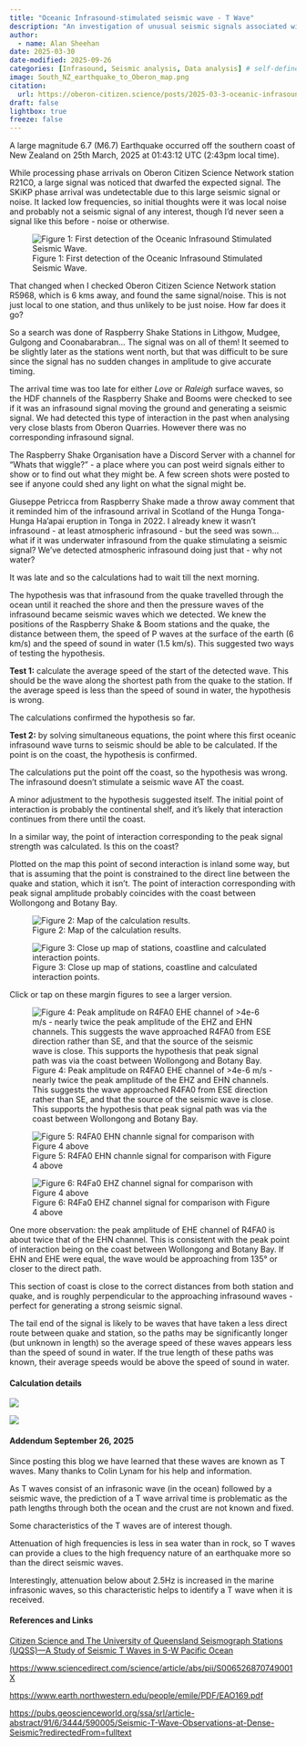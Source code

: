 ```yaml
---
title: "Oceanic Infrasound-stimulated seismic wave - T Wave"
description: "An investigation of unusual seismic signals associated with the magnitude 6.7 earthquake which occured off the southern coast of New Zealand on 25 March 2025."
author:
  - name: Alan Sheehan
date: 2025-03-30
date-modified: 2025-09-26
categories: [Infrasound, Seismic analysis, Data analysis] # self-defined categories
image: South_NZ_earthquake_to_Oberon_map.png
citation: 
  url: https://oberon-citizen.science/posts/2025-03-3-oceanic-infrasound/
draft: false 
lightbox: true
freeze: false
---
```


A large magnitude 6.7 (M6.7) Earthquake occurred off the southern coast of New Zealand on 25th March, 2025 at 01:43:12 UTC (2:43pm local time).

While processing phase arrivals on Oberon Citizen Science Network station R21C0, a large signal was noticed that dwarfed the expected signal. The SKiKP phase arrival was undetectable due to this large seismic signal or noise. It lacked low frequencies, so initial thoughts were it was local noise and probably not a seismic signal of any interest, though I'd never seen a signal like this before - noise or otherwise.

![Figure 1: First detection of the Oceanic Infrasound Stimulated Seismic Wave.](M6.7Quake_Off_West_Coast_of_South_Island_New_%20Zealand_20250325%20_014312_UTC_R21C0_SKiKP.png)

That changed when I checked Oberon Citizen Science Network station R5968, which is 6 kms away, and found the same signal/noise. This is not just local to one station, and thus unlikely to be just noise. How far does it go?

So a search was done of Raspberry Shake Stations in Lithgow, Mudgee, Gulgong and Coonabarabran... The signal was on all of them! It seemed to be slightly later as the stations went north, but that was difficult to be sure since the signal has no sudden changes in amplitude to give accurate timing.

The arrival time was too late for either *Love* or *Raleigh* surface waves, so the HDF channels of the Raspberry Shake and Booms were checked to see if it was an infrasound signal moving the ground and generating a seismic signal. We had detected this type of interaction in the past when analysing very close blasts from Oberon Quarries. However there was no corresponding infrasound signal.

The Raspberry Shake Organisation have a Discord Server with a channel for "Whats that wiggle?" - a place where you can post weird signals either to show or to find out what they might be. A few screen shots were posted to see if anyone could shed any light on what the signal might be.

Giuseppe Petricca from Raspberry Shake made a throw away comment that it reminded him of the infrasound arrival in Scotland of the Hunga Tonga-Hunga Ha'apai eruption in Tonga in 2022. I already knew it wasn't infrasound - at least atmospheric infrasound - but the seed was sown... what if it was underwater infrasound from the quake stimulating a seismic signal? We've detected atmospheric infrasound doing just that - why not water?

It was late and so the calculations had to wait till the next morning.

The hypothesis was that infrasound from the quake travelled through the ocean until it reached the shore and then the pressure waves of the infrasound became seismic waves which we detected. We knew the positions of the Raspberry Shake & Boom stations and the quake, the distance between them, the speed of P waves at the surface of the earth (6 km/s) and the speed of sound in water (1.5 km/s). This suggested two ways of testing the hypothesis.

**Test 1:** calculate the average speed of the start of the detected wave. This should be the wave along the shortest path from the quake to the station. If the average speed is less than the speed of sound in water, the hypothesis is wrong.

The calculations confirmed the hypothesis so far.

**Test 2:** by solving simultaneous equations, the point where this first oceanic infrasound wave turns to seismic should be able to be calculated. If the point is on the coast, the hypothesis is confirmed.

The calculations put the point off the coast, so the hypothesis was wrong. The infrasound doesn't stimulate a seismic wave AT the coast.

A minor adjustment to the hypothesis suggested itself. The initial point of interaction is probably the continental shelf, and it's likely that interaction continues from there until the coast.

In a similar way, the point of interaction corresponding to the peak signal strength was calculated. Is this on the coast?

Plotted on the map this point of second interaction is inland some way, but that is assuming that the point is constrained to the direct line between the quake and station, which it isn't. The point of interaction corresponding with peak signal amplitude probably coincides with the coast between Wollongong and Botany Bay.

![Figure 2: Map of the calculation results.](South_NZ_earthquake_to_Oberon_map.png)

![Figure 3: Close up map of stations, coastline and calculated interaction points.](South_NZ_earthquake_to_Oberon_map2.png)

::: aside
Click or tap on these margin figures to see a larger version.

![Figure 4: Peak amplitude on R4FA0 EHE channel of \>4e-6 m/s - nearly twice the peak amplitude of the EHZ and EHN channels. This suggests the wave approached R4FA0 from ESE direction rather than SE, and that the source of the seismic wave is close. This supports the hypothesis that peak signal path was via the coast between Wollongong and Botany Bay.](R4FA0.EHE-1742868043000.png)

![Figure 5: R4FA0 EHN channle signal for comparison with Figure 4 above](R4FA0.EHN-1742868049000.png)

![Figure 6: R4Fa0 EHZ channel signal for comparison with Figure 4 above](R4FA0.EHZ-1742868038000.png)
:::

One more observation: the peak amplitude of EHE channel of R4FA0 is about twice that of the EHN channel. This is consistent with the peak point of interaction being on the coast between Wollongong and Botany Bay. If EHN and EHE were equal, the wave would be approaching from 135° or closer to the direct path.

This section of coast is close to the correct distances from both station and quake, and is roughly perpendicular to the approaching infrasound waves - perfect for generating a strong seismic signal.

The tail end of the signal is likely to be waves that have taken a less direct route between quake and station, so the paths may be significantly longer (but unknown in length) so the average speed of these waves appears less than the speed of sound in water. If the true length of these paths was known, their average speeds would be above the speed of sound in water.

#### Calculation details

![](Spreadsheet_1.png)

![](Spreadsheet_2.png)

#### Addendum September 26, 2025

Since posting this blog we have learned that these waves are known as T waves. Many thanks to Colin Lynam for his help and information.

As T waves consist of an infrasonic wave (in the ocean) followed by a seismic wave, the prediction of a T wave arrival time is problematic as the path lengths through both the ocean and the crust are not known and fixed.

Some characteristics of the T waves are of interest though.

Attenuation of high frequencies is less in sea water than in rock, so T waves can provide a clues to the high frequency nature of an earthquake more so than the direct seismic waves.

Interestingly, attenuation below about 2.5Hz is increased in the marine infrasonic waves, so this characteristic helps to identify a T wave when it is received.

#### References and Links

[Citizen Science and The University of Queensland Seismograph Stations (UQSS)—A Study of Seismic T Waves in S-W Pacific Ocean](https://www.researchgate.net/publication/372286933_Citizen_Science_and_The_University_of_Queensland_Seismograph_Stations_UQSS-A_Study_of_Seismic_T_Waves_in_S-W_Pacific_Ocean)

<https://www.sciencedirect.com/science/article/abs/pii/S006526870749001X>

<https://www.earth.northwestern.edu/people/emile/PDF/EAO169.pdf>

<https://pubs.geoscienceworld.org/ssa/srl/article-abstract/91/6/3444/590005/Seismic-T-Wave-Observations-at-Dense-Seismic?redirectedFrom=fulltext>
